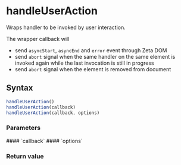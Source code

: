 <Module name="@misonou/react-app-utils" />

# handleUserAction

Wraps handler to be invoked by user interaction.

The wrapper callback will
- send `asyncStart`, `asyncEnd` and `error` event through Zeta DOM
- send `abort` signal when the same handler on the same element is invoked again while the last invocation is still in progress
- send `abort` signal when the element is removed from document

## Syntax

```javascript
handleUserAction()
handleUserAction(callback)
handleUserAction(callback, options)
```

### Parameters

<dl>
    #### `callback` <Badge.Optional />
    #### `options` <Badge.Optional />
</dl>

### Return value
